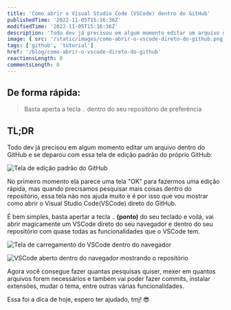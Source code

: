 ```yaml
---
title: 'Como abrir o Visual Studio Code (VSCode) dentro do GitHub'
publishedTime: '2022-11-05T15:16:36Z'
modifiedTime: '2022-11-05T15:16:36Z'
description: 'Todo dev já precisou em algum momento editar um arquivo dentro do GitHub e se deparou com essa tela de edição padrão do próprio GitHub'
image: { src: '/static/images/como-abrir-o-vscode-direto-do-github.png' }
tags: ['github', 'tutorial']
href: '/blog/como-abrir-o-vscode-direto-do-github'
reactionsLength: 0
commentsLength: 0
---
```


## De forma rápida:

> Basta aperta a tecla `.` dentro do seu repositório de preferência

## TL;DR

Todo dev já precisou em algum momento editar um arquivo dentro do GitHub e se deparou com essa tela de edição padrão do próprio GitHub:

![Tela de edição padrão do GitHub](https://dev-to-uploads.s3.amazonaws.com/uploads/articles/i3kximxr5ck48anftm7b.png)

No primeiro momento ela parece uma tela "OK" para fazermos uma edição rápida, mas quando precisamos pesquisar mais coisas dentro do repositório, essa tela não nos ajuda muito e é por isso que vou mostrar como abrir o Visual Studio Code(VSCode) direto do GitHub.

É bem simples, basta apertar a tecla `.` **(ponto)** do seu teclado e voilá, vai abrir magicamente um VSCode direto do seu navegador e dentro do seu repositório com quase todas as funcionalidades que o VSCode tem.

![Tela de carregamento do VSCode dentro do navegador](https://dev-to-uploads.s3.amazonaws.com/uploads/articles/p3fkli1ddemzshin31m6.png)

![VSCode aberto dentro do navegador mostrando o repositório](https://dev-to-uploads.s3.amazonaws.com/uploads/articles/oaiou6k7vvaufog1rsgh.png)

Agora você consegue fazer quantas pesquisas quiser, mexer em quantos arquivos forem necessários e também vai poder fazer commits, instalar extensões, mudar o tema, entre outras várias funcionalidades.

Essa foi a dica de hoje, espero ter ajudado, tmj! 😎
